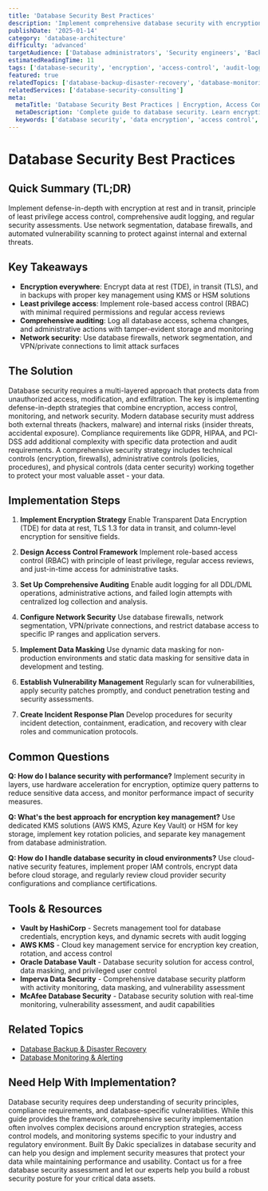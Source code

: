 ```yaml
---
title: 'Database Security Best Practices'
description: 'Implement comprehensive database security with encryption, access control, audit logging, and compliance measures to protect sensitive data.'
publishDate: '2025-01-14'
category: 'database-architecture'
difficulty: 'advanced'
targetAudience: ['Database administrators', 'Security engineers', 'Backend developers']
estimatedReadingTime: 11
tags: ['database-security', 'encryption', 'access-control', 'audit-logging', 'compliance']
featured: true
relatedTopics: ['database-backup-disaster-recovery', 'database-monitoring-alerting']
relatedServices: ['database-security-consulting']
meta:
  metaTitle: 'Database Security Best Practices | Encryption, Access Control Guide'
  metaDescription: 'Complete guide to database security. Learn encryption, access control, audit logging, and compliance measures for comprehensive data protection.'
  keywords: ['database security', 'data encryption', 'access control', 'audit logging', 'database compliance']
---
```


# Database Security Best Practices

## Quick Summary (TL;DR)

Implement defense-in-depth with encryption at rest and in transit, principle of least privilege access control, comprehensive audit logging, and regular security assessments. Use network segmentation, database firewalls, and automated vulnerability scanning to protect against internal and external threats.

## Key Takeaways

- **Encryption everywhere**: Encrypt data at rest (TDE), in transit (TLS), and in backups with proper key management using KMS or HSM solutions
- **Least privilege access**: Implement role-based access control (RBAC) with minimal required permissions and regular access reviews
- **Comprehensive auditing**: Log all database access, schema changes, and administrative actions with tamper-evident storage and monitoring
- **Network security**: Use database firewalls, network segmentation, and VPN/private connections to limit attack surfaces

## The Solution

Database security requires a multi-layered approach that protects data from unauthorized access, modification, and exfiltration. The key is implementing defense-in-depth strategies that combine encryption, access control, monitoring, and network security. Modern database security must address both external threats (hackers, malware) and internal risks (insider threats, accidental exposure). Compliance requirements like GDPR, HIPAA, and PCI-DSS add additional complexity with specific data protection and audit requirements. A comprehensive security strategy includes technical controls (encryption, firewalls), administrative controls (policies, procedures), and physical controls (data center security) working together to protect your most valuable asset - your data.

## Implementation Steps

1. **Implement Encryption Strategy**
   Enable Transparent Data Encryption (TDE) for data at rest, TLS 1.3 for data in transit, and column-level encryption for sensitive fields.

2. **Design Access Control Framework**
   Implement role-based access control (RBAC) with principle of least privilege, regular access reviews, and just-in-time access for administrative tasks.

3. **Set Up Comprehensive Auditing**
   Enable audit logging for all DDL/DML operations, administrative actions, and failed login attempts with centralized log collection and analysis.

4. **Configure Network Security**
   Use database firewalls, network segmentation, VPN/private connections, and restrict database access to specific IP ranges and application servers.

5. **Implement Data Masking**
   Use dynamic data masking for non-production environments and static data masking for sensitive data in development and testing.

6. **Establish Vulnerability Management**
   Regularly scan for vulnerabilities, apply security patches promptly, and conduct penetration testing and security assessments.

7. **Create Incident Response Plan**
   Develop procedures for security incident detection, containment, eradication, and recovery with clear roles and communication protocols.

## Common Questions

**Q: How do I balance security with performance?**
Implement security in layers, use hardware acceleration for encryption, optimize query patterns to reduce sensitive data access, and monitor performance impact of security measures.

**Q: What's the best approach for encryption key management?**
Use dedicated KMS solutions (AWS KMS, Azure Key Vault) or HSM for key storage, implement key rotation policies, and separate key management from database administration.

**Q: How do I handle database security in cloud environments?**
Use cloud-native security features, implement proper IAM controls, encrypt data before cloud storage, and regularly review cloud provider security configurations and compliance certifications.

## Tools & Resources

- **Vault by HashiCorp** - Secrets management tool for database credentials, encryption keys, and dynamic secrets with audit logging
- **AWS KMS** - Cloud key management service for encryption key creation, rotation, and access control
- **Oracle Database Vault** - Database security solution for access control, data masking, and privileged user control
- **Imperva Data Security** - Comprehensive database security platform with activity monitoring, data masking, and vulnerability assessment
- **McAfee Database Security** - Database security solution with real-time monitoring, vulnerability assessment, and audit capabilities

## Related Topics

- [Database Backup & Disaster Recovery](/topics/database-backup-disaster-recovery)
- [Database Monitoring & Alerting](/topics/database-monitoring-alerting)

## Need Help With Implementation?

Database security requires deep understanding of security principles, compliance requirements, and database-specific vulnerabilities. While this guide provides the framework, comprehensive security implementation often involves complex decisions around encryption strategies, access control models, and monitoring systems specific to your industry and regulatory environment. Built By Dakic specializes in database security and can help you design and implement security measures that protect your data while maintaining performance and usability. Contact us for a free database security assessment and let our experts help you build a robust security posture for your critical data assets.
